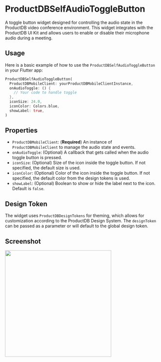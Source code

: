 # ProductDBSelfAudioToggleButton

A toggle button widget designed for controlling the audio state in the ProductDB video conference environment. This widget integrates with the ProductDB UI Kit and allows users to enable or disable their microphone audio during a meeting.

## Usage

Here is a basic example of how to use the `ProductDBSelfAudioToggleButton` in your Flutter app:

```dart
ProductDBSelfAudioToggleButton(
  ProductDBMobileClient: yourProductDBMobileClientInstance,
  onAudioToggle: () {
    // Your code to handle toggle
  },
  iconSize: 24.0,
  iconColor: Colors.blue,
  showLabel: true,
)
```

## Properties

- `ProductDBMobileClient`: (**Required**) An instance of `ProductDBMobileClient` to manage the audio state and events.
- `onAudioToggle`: (Optional) A callback that gets called when the audio toggle button is pressed.
- `iconSize`: (Optional) Size of the icon inside the toggle button. If not specified, the default size is used.
- `iconColor`: (Optional) Color of the icon inside the toggle button. If not specified, the default color from the design tokens is used.
- `showLabel`: (Optional) Boolean to show or hide the label next to the icon. Default is `false`.

## Design Token

The widget uses `ProductDBDesignTokens` for theming, which allows for customization according to the ProductDB Design System. The `designToken` can be passed as a parameter or will default to the global design token.

## Screenshot

<img src="/static/mobile/flutter/flutter-self-audio-toggle.png" width="350px"/>